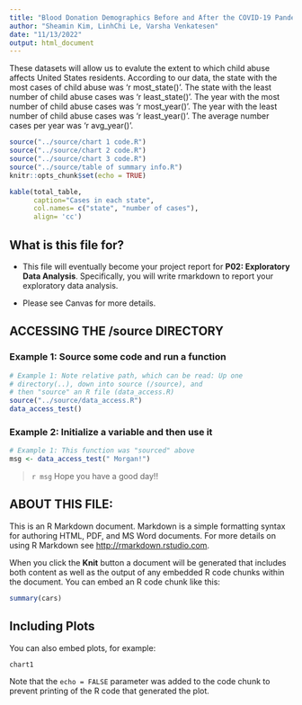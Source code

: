 ```yaml
---
title: "Blood Donation Demographics Before and After the COVID-19 Pandemic"
author: "Sheamin Kim, LinhChi Le, Varsha Venkatesen"
date: "11/13/2022"
output: html_document
---
```

These datasets will allow us to evalute the extent to which child abuse affects United States residents. According to our data, the state with the most cases of child abuse was 'r most_state()'. The state with the least number of child abuse cases was 'r least_state()'. The year with the most number of child abuse cases was 'r most_year()'. The year with the least number of child abuse cases was 'r least_year()'. The average number cases per year was 'r avg_year()'. 

```r
source("../source/chart 1 code.R")
source("../source/chart 2 code.R")
source("../source/chart 3 code.R")
source("../source/table of summary info.R")
knitr::opts_chunk$set(echo = TRUE)
```

```r
kable(total_table,
      caption="Cases in each state",
      col.names= c("state", "number of cases"),
      align= 'cc')
```


## What is this file for?

* This file will eventually become your project report for **P02: Exploratory Data Analysis**. Specifically, you will write rmarkdown to report your exploratory data analysis.

* Please see Canvas for more details.

## ACCESSING THE /source DIRECTORY
### Example 1: Source some code and run a function
```r
# Example 1: Note relative path, which can be read: Up one
# directory(..), down into source (/source), and 
# then "source" an R file (data_access.R)
source("../source/data_access.R")
data_access_test()
```

### Example 2: Initialize a variable and then use it
```r
# Example 1: This function was "sourced" above
msg <- data_access_test(" Morgan!")
```

> `r msg` Hope you have a good day!! 

## ABOUT THIS FILE: 

This is an R Markdown document. Markdown is a simple formatting syntax for authoring HTML, PDF, and MS Word documents. For more details on using R Markdown see <http://rmarkdown.rstudio.com>.

When you click the **Knit** button a document will be generated that includes both content as well as the output of any embedded R code chunks within the document. You can embed an R code chunk like this:

```r
summary(cars)
```

## Including Plots

You can also embed plots, for example:

```r
chart1
```

Note that the `echo = FALSE` parameter was added to the code chunk to prevent printing of the R code that generated the plot.
